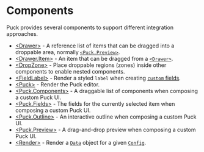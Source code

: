 # Components

Puck provides several components to support different integration approaches.

- [\<Drawer\>](components/drawer) - A reference list of items that can be dragged into a droppable area, normally [`<Puck.Preview>`](components/puck-preview).
- [\<Drawer.Item\>](components/drawer-item) - An item that can be dragged from a [`<Drawer>`](components/drawer).
- [\<DropZone\>](components/drop-zone) - Place droppable regions (zones) inside other components to enable nested components.
- [\<FieldLabel\>](components/field-label) - Render a styled `label` when creating [`custom` fields](/docs/api-reference/configuration/fields/custom).
- [\<Puck\>](components/puck) - Render the Puck editor.
- [\<Puck.Components\>](components/puck-components) - A draggable list of components when composing a custom Puck UI.
- [\<Puck.Fields\>](components/puck-fields) - The fields for the currently selected item when composing a custom Puck UI.
- [\<Puck.Outline\>](components/puck-outline) - An interactive outline when composing a custom Puck UI.
- [\<Puck.Preview\>](components/puck-preview) - A drag-and-drop preview when composing a custom Puck UI.
- [\<Render\>](components/render) - Render a [`Data`](/docs/api-reference/data) object for a given [`Config`](/docs/api-reference/configuration/config).
